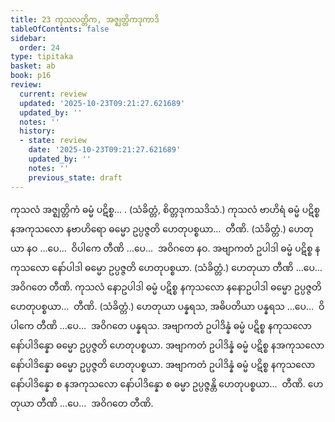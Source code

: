 ```yaml
---
title: 23 ကုသလတ္တိက, အဇ္ဈတ္တိကဒုကာဒိ
tableOfContents: false
sidebar:
  order: 24
type: tipitaka
basket: ab
book: p16
review:
  current: review
  updated: '2025-10-23T09:21:27.621689'
  updated_by: ''
  notes: ''
  history:
  - state: review
    date: '2025-10-23T09:21:27.621689'
    updated_by: ''
    notes: ''
    previous_state: draft
---
```



<ReviewStatus review={frontmatter.review} showDetails={true} />

<HypothesisAnnotation frontmatter={frontmatter} />

<DynamicBreadcrumb />

<Division number="43" book="p16" e="ch" v="40" p="261">

<Paragraph number="121" book="p16">
ကုသလံ အဇ္ဈတ္တိကံ ဓမ္မံ ပဋိစ္စ… . (သံခိတ္တံ, စိတ္တဒုကသဒိသံ.)
</Paragraph>

<Paragraph number="122" book="p16">
ကုသလံ ဗာဟိရံ ဓမ္မံ ပဋိစ္စ နအကုသလော နဗာဟိရော ဓမ္မော ဥပ္ပဇ္ဇတိ ဟေတုပစ္စယာ…  တီဏိ. (သံခိတ္တံ.)
</Paragraph>

<Paragraph number="123" book="p16">
ဟေတုယာ နဝ …ပေ…  ဝိပါကေ တီဏိ …ပေ…  အဝိဂတေ နဝ.
</Paragraph>

</Division>
<Division number="44" book="p16" e="ch" v="40" p="261">

<Paragraph number="124" book="p16">
အဗျာကတံ ဥပါဒါ ဓမ္မံ ပဋိစ္စ နကုသလော နော်ပါဒါ ဓမ္မော ဥပ္ပဇ္ဇတိ ဟေတုပစ္စယာ. (သံခိတ္တံ.) ဟေတုယာ တီဏိ …ပေ…  အဝိဂတေ တီဏိ.
</Paragraph>

<Paragraph number="125" book="p16">
ကုသလံ နောဥပါဒါ ဓမ္မံ ပဋိစ္စ နကုသလော နနောဥပါဒါ ဓမ္မော ဥပ္ပဇ္ဇတိ ဟေတုပစ္စယာ…  တီဏိ. (သံခိတ္တံ.) ဟေတုယာ ပန္နရသ, အဓိပတိယာ ပန္နရသ …ပေ…  ဝိပါကေ တီဏိ …ပေ…  အဝိဂတေ ပန္နရသ.
</Paragraph>

</Division>
<Division number="45" book="p16" e="ch" v="40" p="261">

<Paragraph number="126" book="p16">
အဗျာကတံ ဥပါဒိန္နံ ဓမ္မံ ပဋိစ္စ နကုသလော နော်ပါဒိန္နော ဓမ္မော ဥပ္ပဇ္ဇတိ ဟေတုပစ္စယာ. အဗျာကတံ ဥပါဒိန္နံ ဓမ္မံ ပဋိစ္စ နအကုသလော နော်ပါဒိန္နော ဓမ္မော ဥပ္ပဇ္ဇတိ ဟေတုပစ္စယာ. အဗျာကတံ ဥပါဒိန္နံ ဓမ္မံ ပဋိစ္စ နကုသလော နော်ပါဒိန္နော စ နအကုသလော နော်ပါဒိန္နော စ ဓမ္မာ ဥပ္ပဇ္ဇန္တိ ဟေတုပစ္စယာ…  တီဏိ.
</Paragraph>

<Paragraph number="127" book="p16">
ဟေတုယာ တီဏိ …ပေ…  အဝိဂတေ တီဏိ.
</Paragraph>
</Division>